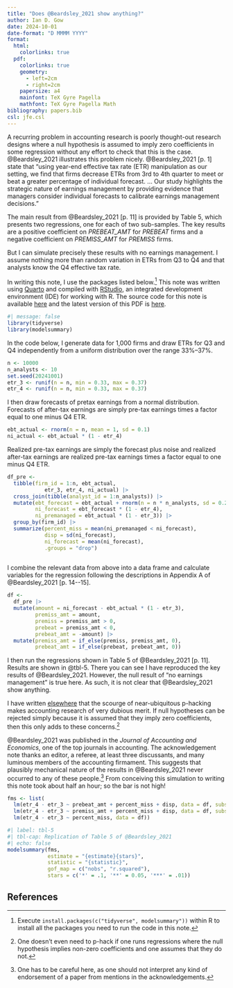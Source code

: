 ```yaml
---
title: "Does @Beardsley_2021 show anything?"
author: Ian D. Gow
date: 2024-10-01
date-format: "D MMMM YYYY"
format:
  html:
    colorlinks: true
  pdf: 
    colorlinks: true
    geometry:
      - left=2cm
      - right=2cm
    papersize: a4
    mainfont: TeX Gyre Pagella
    mathfont: TeX Gyre Pagella Math
bibliography: papers.bib
csl: jfe.csl
---
```


A recurring problem in accounting research is poorly thought-out research designs where a null hypothesis is assumed to imply zero coefficients in some regression without any effort to check that this is the case.
@Beardsley_2021 illustrates this problem nicely.
@Beardsley_2021 [p. 1] state that "using year-end effective tax rate (ETR) manipulation as our setting, we find that firms decrease ETRs from 3rd to 4th quarter to meet or beat a greater percentage of individual forecast. ... Our study highlights the strategic nature of earnings management by providing evidence that managers consider individual forecasts to calibrate earnings management decisions."

The main result from @Beardsley_2021 [p. 11] is provided by Table 5, which presents two regressions, one for each of two sub-samples.
The key results are a positive coefficient on *PREBEAT_AMT* for *PREBEAT* firms and a negative coefficient on *PREMISS_AMT* for *PREMISS* firms.

But I can simulate precisely these results with no earnings management.
I assume nothing more than random variation in ETRs from Q3 to Q4 and that analysts know the Q4 effective tax rate.

In writing this note, I use the packages listed below.^[Execute `install.packages(c("tidyverse", modelsummary"))` within R to install all the packages you need to run the code in this note.]
This note was written using [Quarto](https://quarto.org) and compiled with [RStudio](https://posit.co/products/open-source/rstudio/), an integrated development environment (IDE) for working with R.
The source code for this note is available [here](https://raw.githubusercontent.com/iangow/notes/main/tax_target.qmd) and the latest version of this PDF is [here](https://raw.githubusercontent.com/iangow/notes/main/tax_target.pdf).

```r
#| message: false
library(tidyverse)
library(modelsummary)
```

In the code below, I generate data for 1,000 firms and draw ETRs for Q3 and Q4 independently from a uniform distribution over the range 33%--37%.

```r
n <- 10000
n_analysts <- 10
set.seed(20241001)
etr_3 <- runif(n = n, min = 0.33, max = 0.37)
etr_4 <- runif(n = n, min = 0.33, max = 0.37)
```

I then draw forecasts of pretax earnings from a normal distribution.
Forecasts of after-tax earnings are simply pre-tax earnings times a factor equal to one minus Q4 ETR.

```r
ebt_actual <- rnorm(n = n, mean = 1, sd = 0.1)
ni_actual <- ebt_actual * (1 - etr_4)
```

Realized pre-tax earnings are simply the forecast plus noise and realized after-tax earnings are realized pre-tax earnings times a factor equal to one minus Q4 ETR.

```r
df_pre <- 
  tibble(firm_id = 1:n, ebt_actual,
            etr_3, etr_4, ni_actual) |>
  cross_join(tibble(analyst_id = 1:n_analysts)) |>
  mutate(ebt_forecast = ebt_actual + rnorm(n = n * n_analysts, sd = 0.2),
         ni_forecast = ebt_forecast * (1 - etr_4),
         ni_premanaged = ebt_actual * (1 - etr_3)) |>
  group_by(firm_id) |>
  summarize(percent_miss = mean(ni_premanaged < ni_forecast),
            disp = sd(ni_forecast),
            ni_forecast = mean(ni_forecast),
            .groups = "drop")
            
```

I combine the relevant data from above into a data frame and calculate variables for the regression following the descriptions in Appendix A of @Beardsley_2021 [p. 14--15]. 

```r
df <- 
  df_pre |>
  mutate(amount = ni_forecast - ebt_actual * (1 - etr_3),
         premiss_amt = amount,
         premiss = premiss_amt > 0,
         prebeat = premiss_amt < 0,
         prebeat_amt = -amount) |>
  mutate(premiss_amt = if_else(premiss, premiss_amt, 0),
         prebeat_amt = if_else(prebeat, prebeat_amt, 0))
```

I then run the regressions shown in Table 5 of @Beardsley_2021 [p. 11].
Results are shown in @tbl-5.
There you can see I have reproduced the key results of @Beardsley_2021.
However, the null result of "no earnings management" is true here.
As such, it is not clear that @Beardsley_2021 show anything.

I have written [elsewhere](https://github.com/iangow/notes/blob/main/elephants.pdf) that the scourge of near-ubiquitous p-hacking makes accounting research of very dubious merit.
If null hypotheses can be rejected simply because it is assumed that they imply zero coefficients, then this only adds to these concerns.^[One doesn't even need to p-hack if one runs regressions where the null hypothesis implies non-zero coefficients and one assumes that they do not.]

 @Beardsley_2021 was published in the *Journal of Accounting and Economics*, one of the top journals in accounting.
 The acknowledgement note thanks an editor, a referee, at least three discussants, and many luminous members of the accounting firmament.
 This suggests that plausibly mechanical nature of the results in @Beardsley_2021 never occurred to any of these people.^[One has to be careful here, as one should not interpret any kind of endorsement of a paper from mentions in the acknowledgements.]
 From conceiving this simulation to writing this note took about half an hour; so the bar is not high!

```r
fms <- list(
  lm(etr_4 - etr_3 ~ prebeat_amt + percent_miss + disp, data = df, subset = prebeat),
  lm(etr_4 - etr_3 ~ premiss_amt + percent_miss + disp, data = df, subset = premiss),
  lm(etr_4 - etr_3 ~ percent_miss, data = df))
```


```r
#| label: tbl-5
#| tbl-cap: Replication of Table 5 of @Beardsley_2021
#| echo: false
modelsummary(fms,
             estimate = "{estimate}{stars}",
             statistic = "{statistic}",
             gof_map = c("nobs", "r.squared"),
             stars = c('*' = .1, '**' = 0.05, '***' = .01))
```

## References {-}
